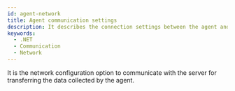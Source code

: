 ```yaml
---
id: agent-network
title: Agent communication settings
description: It describes the connection settings between the agent and the server.
keywords:
  - .NET
  - Communication
  - Network
---
```


It is the network configuration option to communicate with the server for transferring the data collected by the agent.


<Donetnetwork />
